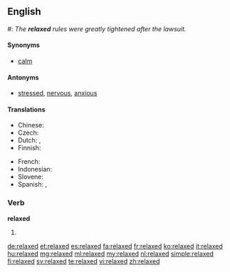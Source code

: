 ==English==
#: ''The '''relaxed''' rules were greatly tightened after the lawsuit.''

====Synonyms====
* [[calm]]

====Antonyms====
* [[stressed]], [[nervous]], [[anxious]]

====Translations====
{{trans-top|having an easy-going mood}}
* Chinese: {{zh-tsp|輕鬆|轻松|qīngsōng}} 
* Czech: {{t-|cs|uvolněný|m}}
* Dutch: {{t+|nl|rustig}}, {{t+|nl|kalm}}
* Finnish: {{t+|fi|rento}}
{{trans-mid}}
* French: {{t+|fr|détendu|m}}
* Indonesian: {{t+|id|santai}}
* Slovene: {{t-|sl|sproščen}}
* Spanish: {{t+|es|relajado}}, {{t+|es|tranquilo}}
{{trans-bottom}}

===Verb===
'''relaxed'''

# {{en-past of|relax}}

[[de:relaxed]]
[[et:relaxed]]
[[es:relaxed]]
[[fa:relaxed]]
[[fr:relaxed]]
[[ko:relaxed]]
[[it:relaxed]]
[[hu:relaxed]]
[[mg:relaxed]]
[[ml:relaxed]]
[[my:relaxed]]
[[nl:relaxed]]
[[simple:relaxed]]
[[fi:relaxed]]
[[sv:relaxed]]
[[te:relaxed]]
[[vi:relaxed]]
[[zh:relaxed]]